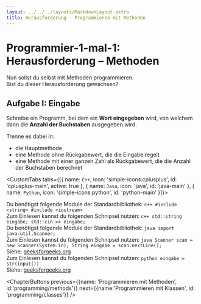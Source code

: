 ```yaml
---
layout: ../../../layouts/MarkdownLayout.astro
title: Herausforderung – Programmieren mit Methoden
---
```



# Programmier-1-mal-1: Herausforderung – Methoden

Nun sollst du selbst mit Methoden programmieren.  
Bist du dieser Herausforderung gewachsen?  

## Aufgabe I: Eingabe <Difficulty difficulty='advanced' />
Schreibe ein Programm, bei dem ein **Wort eingegeben** wird, von welchem dann die **Anzahl der Buchstaben** ausgegeben wird.  

Trenne es dabei in:
- die Hauptmethode
- eine Methode ohne Rückgabewert, die die Eingabe regelt
- eine Methode mit einer ganzen Zahl als Rückgabewert, die die Anzahl der Buchstaben berechnet  

<CustomTabs tabs={[{
    name: `C++`,
    icon: 'simple-icons:cplusplus',
    id: 'cplusplus-main',
    active: true
}, {
    name: `Java`,
    icon: 'java',
    id: 'java-main'
}, {
    name: `Python`,
    icon: 'simple-icons:python',
    id: 'python-main'
}]}>
    <div id="cplusplus-main" data-active="true">
      Du benötigst folgende Module der Standardbibliothek:
      ```c++
      #include <string>
      #include <iostream>
      ```
      <br/>
      Zum Einlesen kannst du folgenden Schnipsel nutzen:
      ```c++
      std::string eingabe;
      std::cin >> eingabe;
      ```
    </div>
    <div id="java-main" class="hidden">
      Du benötigst folgende Module der Standardbibliothek:
      ```java
      import java.util.Scanner;
      ```
      <br/>
      Zum Einlesen kannst du folgenden Schnipsel nutzen:
      ```java
      Scanner scan = new Scanner(System.in);
      String eingabe = scan.nextLine();
      ```
      <br/>
      Siehe: [geeksforgeeks.org](https://www.geeksforgeeks.org/ways-to-read-input-from-console-in-java/)
    </div>
    <div id="python-main" class="hidden">
      Zum Einlesen kannst du folgenden Schnipsel nutzen:
      ```python
      eingabe = str(input())
      ```
      <br/>
      Siehe: [geeksforgeeks.org](https://www.geeksforgeeks.org/taking-input-from-console-in-python/)
    </div>
</CustomTabs>

<ChapterButtons 
  previous={{name: 'Programmieren mit Methoden', id:'programming/methods'}} 
  next={{name:'Programmieren mit Klassen', id: 'programming/classes'}}
/>
